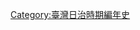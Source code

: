 {{commonscat|1930 in Taiwan}}
{{year in country category|1|9|3|0|台灣|亞洲|日本|}}

[[Category:臺灣日治時期編年史|Category:臺灣日治時期編年史]]